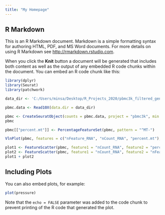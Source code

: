 ```yaml
---
title: "My Homepage"
---
```


## R Markdown

This is an R Markdown document. Markdown is a simple formatting syntax for authoring HTML, PDF, and MS Word documents. For more details on using R Markdown see <http://rmarkdown.rstudio.com>.

When you click the **Knit** button a document will be generated that includes both content as well as the output of any embedded R code chunks within the document. You can embed an R code chunk like this:


```r
library(dplyr)
library(Seurat)
library(patchwork)

data_dir <- 'C:/Users/minsa/Desktop/R_Projects_2020/pbmc3k_filtered_gene_bc_matrices/filtered_gene_bc_matrices/hg19'

pbmc.data <- Read10X(data.dir = data_dir)

pbmc <- CreateSeuratObject(counts = pbmc.data, project = "pbmc3k", min.cells = 3, min.features = 200)
pbmc 

pbmc[["percent.mt"]] <- PercentageFeatureSet(pbmc, pattern = "^MT-")

VlnPlot(pbmc, features = c("nFeature_RNA", "nCount_RNA", "percent.mt"), ncol = 3)

plot1 <- FeatureScatter(pbmc, feature1 = "nCount_RNA", feature2 = "percent.mt")
plot2 <- FeatureScatter(pbmc, feature1 = "nCount_RNA", feature2 = "nFeature_RNA")
plot1 + plot2
```

## Including Plots

You can also embed plots, for example:

```r
plot(pressure)
```

Note that the `echo = FALSE` parameter was added to the code chunk to prevent printing of the R code that generated the plot.
